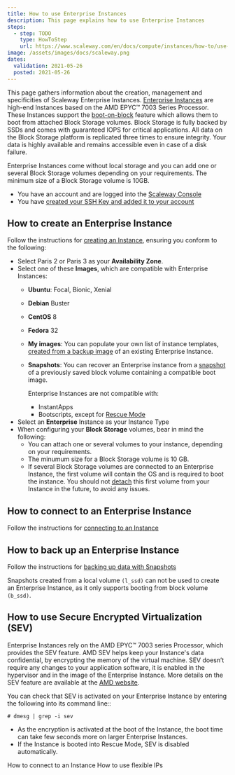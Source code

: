 ```yaml
---
title: How to use Enterprise Instances
description: This page explains how to use Enterprise Instances
steps:
  - step: TODO
    type: HowToStep
    url: https://www.scaleway.com/en/docs/compute/instances/how-to/use-enterprise-instances
image: /assets/images/docs/scaleway.png
dates:
  validation: 2021-05-26
  posted: 2021-05-26
---
```


This page gathers information about the creation, management and specificities of Scaleway Enterprise Instances. [Enterprise Instances](/compute/instances/concepts#enterprise-instance) are high-end Instances based on the AMD EPYC™ 7003 Series Processor. These Instances support the [boot-on-block](/compute/instances/concepts#boot-on-block) feature which allows them to boot from attached Block Storage volumes. Block Storage is fully backed by SSDs and comes with guaranteed IOPS for critical applications. All data on the Block Storage platform is replicated three times to ensure integrity. Your data is highly available and remains accessible even in case of a disk failure. 

Enterprise Instances come without local storage and you can add one or several Block Storage volumes depending on your requirements. The minimum size of a Block Storage volume is 10GB. 

<Message type="requirement">

  - You have an account and are logged into the [Scaleway Console](https://console.scaleway.com)
  - You have [created your SSH Key and added it to your account](/console/my-project/how-to/create-ssh-key/)

</Message>

## How to create an Enterprise Instance

Follow the instructions for [creating an Instance](/compute/instances/how-to/create-an-instance), ensuring you conform to the following:
- Select Paris 2 or Paris 3 as your **Availability Zone**. 
- Select one of these **Images**, which are compatible with Enterprise Instances:
  - **Ubuntu**: Focal, Bionic, Xenial
  - **Debian** Buster
  - **CentOS** 8
  - **Fedora** 32
  - **My images**: You can populate your own list of instance templates, [created from a backup image](https://www.scaleway.com/en/docs/create-an-image-from-my-server/) of an existing Enterprise Instance.
  - **Snapshots**: You can recover an Enterprise instance from a [snapshot](/storage/database/how-to/manage-snapshots/) of a previously saved block volume containing a compatible boot image.
    <Message type="note">

    Enterprise Instances are not compatible with:
      - InstantApps
      - Bootscripts, except for [Rescue Mode](/compute/instances/how-to/use-boot-modes#how-to-use-rescue-mode)

    </Message>
- Select an **Enterprise** Instance as your Instance Type 
- When configuring your **Block Storage** volumes, bear in mind the following:
  - You can attach one or several volumes to your instance, depending on your requirements.
  - The minumum size for a Block Storage volume is 10 GB.
  - If several Block Storage volumes are connected to an Enterprise Instance, the first volume will contain the OS and is required to boot the instance. You should not [detach](/storage/block/how-to/detach-a-volume) this first volume from your Instance in the future, to avoid any issues.

## How to connect to an Enterprise Instance

Follow the instructions for [connecting to an Instance](/compute/instances/how-to/connect-to-instance)

## How to back up an Enterprise Instance

Follow the instructions for [backing up data with Snapshots](https://www.scaleway.com/en/docs/backup-your-data-with-snapshots/)

<Message type="note">

Snapshots created from a local volume `(l_ssd)` can not be used to create an Enterprise Instance, as it only supports booting from block volume `(b_ssd)`.

</Message>

## How to use Secure Encrypted Virtualization (SEV)

Enterprise Instances rely on the AMD EPYC™ 7003 series Processor, which provides the SEV feature. AMD SEV helps keep your Instance's data confidential, by encrypting the memory of the virtual machine. SEV doesn’t require any changes to your application software, it is enabled in the hypervisor and in the image of the Enterprise Instance. More details on the SEV feature are available at the [AMD website](https://developer.amd.com/sev/).

You can check that SEV is activated on your Enterprise Instance by entering the following into its command line::

```
# dmesg | grep -i sev
```
<Message type="note">

- As the encryption is activated at the boot of the Instance, the boot time can take few seconds more on larger Enterprise Instances.
- If the Instance is booted into Rescue Mode, SEV is disabled automatically.

</Message>

<Navigation title="See Also">
  <PreviousButton to="/compute/instances/how-to/connect-to-instance/">How to connect to an Instance</PreviousButton>
  <NextButton to="/compute/instances/how-to/use-flexips/">How to use flexible IPs</NextButton>
</Navigation>
